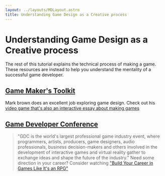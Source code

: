 ```yaml
---
layout: ../layouts/MDLayout.astro
title: Understanding Game Design as a Creative process
---
```

# Understanding Game Design as a Creative process
The rest of this tutorial explains the technical process of making a game. These resources are instead to help you understand the mentality of a successful game developer.
## [Game Maker's Toolkit](https://www.youtube.com/c/MarkBrownGMT)

Mark brown does an excellent job exploring game design. Check out his [video game that's also an interactive essay about making games](https://www.youtube.com/watch?v=zWi0jgghGcI)

## [Game Developer Conference](https://www.youtube.com/c/Gdconf/videos)
> "GDC is the world's largest professional game industry event, where programmers, artists, producers, game designers, audio professionals, business decision-makers and others involved in the development of interactive games and virtual reality gather to exchange ideas and shape the future of the industry."
Need some direction in your career? Consider watching ["Build Your Career in Games Like It's an RPG"](https://www.youtube.com/watch?v=WEguUNTHwgY)
